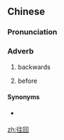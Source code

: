 ==Chinese==
{{zh-forms}}

===Pronunciation===
{{zh-pron
|m=wǎnghuí
|m-s=wang3hui2
|cat=adv
}}

===Adverb===
{{zh-adv}}

# backwards
# {{lb|zh|Sichuanese}} before

====Synonyms====
* {{qualifier|Standard Mandarin}} {{zh-l|以前}}

[[zh:往回]]